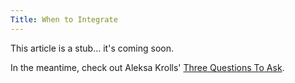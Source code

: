 ---
Title: When to Integrate
---

This article is a stub... it's coming soon.

In the meantime, check out Aleksa Krolls'
[Three Questions To Ask](articles/2020/06/24/three-questions-to-ask).
